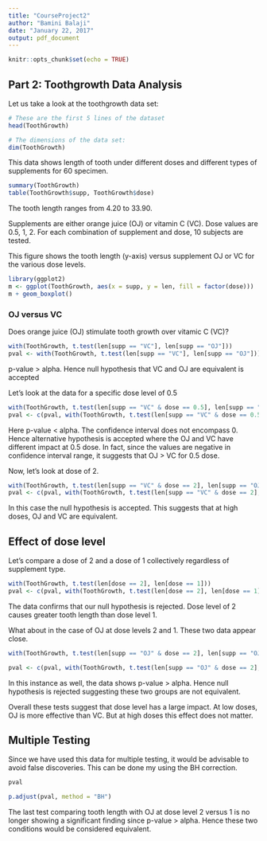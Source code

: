 ```yaml
---
title: "CourseProject2"
author: "Bamini Balaji"
date: "January 22, 2017"
output: pdf_document
---
```


```r
knitr::opts_chunk$set(echo = TRUE)
```

## Part 2: Toothgrowth Data Analysis

Let us take a look at the toothgrowth data set:

```r
# These are the first 5 lines of the dataset
head(ToothGrowth)

# The dimensions of the data set:
dim(ToothGrowth)

```

This data shows length of tooth under different doses and different types of supplements for 60 specimen. 

```r
summary(ToothGrowth)
table(ToothGrowth$supp, ToothGrowth$dose)
```

The tooth length ranges from 4.20 to 33.90. 

Supplements are either orange juice (OJ) or vitamin C (VC). Dose values are 0.5, 1, 2. For each combination of supplement and dose, 10 subjects are tested. 

This figure shows the tooth length (y-axis) versus supplement OJ or VC for the various dose levels. 

```r
library(ggplot2)
m <- ggplot(ToothGrowth, aes(x = supp, y = len, fill = factor(dose)))
m + geom_boxplot()
```

### OJ versus VC

Does orange juice (OJ) stimulate tooth growth over vitamic C (VC)?

```r
with(ToothGrowth, t.test(len[supp == "VC"], len[supp == "OJ"]))
pval <- with(ToothGrowth, t.test(len[supp == "VC"], len[supp == "OJ"]))$p.value
```

p-value > alpha. Hence null hypothesis that VC and OJ are equivalent is accepted

Let's look at the data for a specific dose level of 0.5

```r
with(ToothGrowth, t.test(len[supp == "VC" & dose == 0.5], len[supp == "OJ" & dose == 0.5]))
pval <- c(pval, with(ToothGrowth, t.test(len[supp == "VC" & dose == 0.5], len[supp == "OJ" & dose == 0.5]))$p.value)
```
Here p-value < alpha. The confidence interval does not encompass 0. Hence alternative hypothesis is accepted where the OJ and VC have different impact at 0.5 dose. In fact, since the values are negative in confidence interval range, it suggests that OJ > VC for 0.5 dose.

Now, let's look at dose of 2.

```r
with(ToothGrowth, t.test(len[supp == "VC" & dose == 2], len[supp == "OJ" & dose == 2]))
pval <- c(pval, with(ToothGrowth, t.test(len[supp == "VC" & dose == 2], len[supp == "OJ" & dose == 2]))$p.value)
```
In this case the null hypothesis is accepted. This suggests that at high doses, OJ and VC are equivalent.

## Effect of dose level

Let's compare a dose of 2 and a dose of 1 collectively regardless of supplement type. 
```r
with(ToothGrowth, t.test(len[dose == 2], len[dose == 1]))
pval <- c(pval, with(ToothGrowth, t.test(len[dose == 2], len[dose == 1]))$p.value)
```
The data confirms that our null hypothesis is rejected. Dose level of 2 causes greater tooth length than dose level 1. 

What about in the case of OJ at dose levels 2 and 1. These two data appear close.

```r
with(ToothGrowth, t.test(len[supp == "OJ" & dose == 2], len[supp == "OJ" & dose == 1]))

pval <- c(pval, with(ToothGrowth, t.test(len[supp == "OJ" & dose == 2], len[supp == "OJ" & dose == 1]))$p.value)
```
In this instance as well, the data shows p-value > alpha. Hence null hypothesis is rejected suggesting these two groups are not equivalent. 


Overall these tests suggest that dose level has a large impact. At low doses, OJ is more effective than VC. But at high doses this effect does not matter. 

## Multiple Testing

Since we have used this data for multiple testing, it would be advisable to avoid false discoveries. This can be done my using the BH correction. 

```r
pval

p.adjust(pval, method = "BH")
```
The last test comparing tooth length with OJ at dose level 2 versus 1 is no longer showing a significant finding since p-value > alpha. Hence these two conditions would be considered equivalent.  

